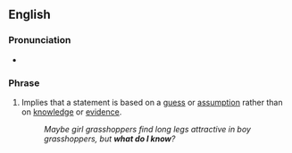 ==English==

===Pronunciation===
* {{audio|en|En-au-what do I know.ogg|Audio (AU)}}

===Phrase===
{{en-phrase|[[what]] [[do]] [[I]] [[know]]?}}

# {{lb|en|rhetorical question}} Implies that a statement is based on a [[guess]] or [[assumption]] rather than on [[knowledge]] or [[evidence]].
#: ''Maybe girl grasshoppers find long legs attractive in boy grasshoppers, but '''what do I know'''?''